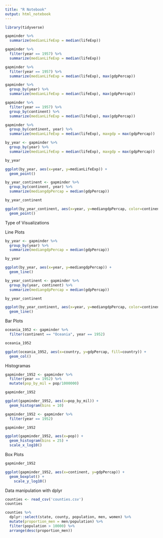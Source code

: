 ---
title: "R Notebook"
output: html_notebook
---

```{r}
library(tidyverse)

gapminder %>%
  summarize(medianLifeExp = median(lifeExp))

gapminder %>%
  filter(year == 1957) %>%
  summarize(medianLifeExp = median(lifeExp))

gapminder %>%
  filter(year == 1957) %>%
  summarize(medianLifeExp = median(lifeExp), max(gdpPercap))
```
```{r}
gapminder %>%
  group_by(year) %>%
  summarize(medianLifeExp = median(lifeExp), max(gdpPercap))
```
```{r}
gapminder %>%
  filter(year == 1957) %>%
  group_by(continent) %>%
  summarize(medianLifeExp = median(lifeExp), max(gdpPercap))
```
```{r}
gapminder %>%
  group_by(continent, year) %>%
  summarize(medianLifeExp = median(lifeExp), maxgdp = max(gdpPercap))
```
```{r}
by_year <- gapminder %>%
  group_by(year) %>%
  summarize(medianLifeExp = median(lifeExp), maxgdp = max(gdpPercap))

by_year

ggplot(by_year, aes(x=year, y=medianLifeExp)) +
  geom_point()
```
```{r}
by_year_continent <- gapminder %>%
  group_by(continent, year) %>%
  summarize(mediangdpPercap = median(gdpPercap))

by_year_continent

ggplot(by_year_continent, aes(x=year, y=mediangdpPercap, color=continent)) +
  geom_point()
```
Type of Visualizations

Line Plots
```{r}
by_year <- gapminder %>%
  group_by(year) %>%
  summarize(mediangdpPercap = median(gdpPercap))

by_year

ggplot(by_year, aes(x=year, y=mediangdpPercap)) +
  geom_line()
```

```{r}
by_year_continent <- gapminder %>%
  group_by(year, continent) %>%
  summarize(mediangdpPercap = median(gdpPercap))

by_year_continent

ggplot(by_year_continent, aes(x=year, y=mediangdpPercap, color=continent)) +
  geom_line()
```
Bar Plots
```{r}
oceania_1952 <- gapminder %>%
  filter(continent == "Oceania", year == 1952)

oceania_1952

ggplot(oceania_1952, aes(x=country, y=gdpPercap, fill=country)) +
  geom_col()
```
Histogramas
```{r}
gapminder_1952 <- gapminder %>%
  filter(year == 1952) %>%
  mutate(pop_by_mil = pop/1000000)

gapminder_1952

ggplot(gapminder_1952, aes(x=pop_by_mil)) +
  geom_histogram(bins = 10)
```
```{r}
gapminder_1952 <- gapminder %>%
  filter(year == 1952)

gapminder_1952

ggplot(gapminder_1952, aes(x=pop)) +
  geom_histogram(bins = 25) +
  scale_x_log10()
```
Box Plots
```{r}
gapminder_1952

ggplot(gapminder_1952, aes(x=continent, y=gdpPercap)) + 
  geom_boxplot() +
    scale_y_log10()
```
Data manipulation with dplyr
```{r}
counties <- read_csv('counties.csv')
counties

```
```{r}
counties %>%
  dplyr::select(state, county, population, men, women) %>%
  mutate(proportion_men = men/population) %>%
  filter(population > 10000) %>%
  arrange(desc(proportion_men))

```

